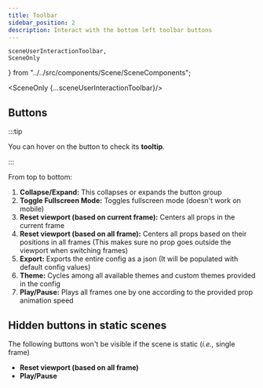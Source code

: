 ```yaml
---
title: Toolbar
sidebar_position: 2
description: Interact with the bottom left toolbar buttons
---
```


    sceneUserInteractionToolbar,
    SceneOnly
} from "../../src/components/Scene/SceneComponents";


<SceneOnly {...sceneUserInteractionToolbar}/>

## Buttons

:::tip

You can hover on the button to check its **tooltip**.

:::

From top to bottom:

1. **Collapse/Expand:** This collapses or expands the button group
2. **Toggle Fullscreen Mode:** Toggles fullscreen mode (doesn't work on mobile)
3. **Reset viewport (based on current frame):** Centers all props in the current frame
4. **Reset viewport (based on all frame):** Centers all props based on their positions in all frames (This makes sure no prop goes outside the viewport when switching frames)
5. **Export:** Exports the entire config as a json (It will be populated with default config values)
6. **Theme:** Cycles among all available themes and custom themes provided in the config
7. **Play/Pause:** Plays all frames one by one according to the provided prop animation speed

## Hidden buttons in static scenes

The following buttons won't be visible if the scene is static (*i.e.,* single frame)

* **Reset viewport (based on all frame)**
* **Play/Pause**
